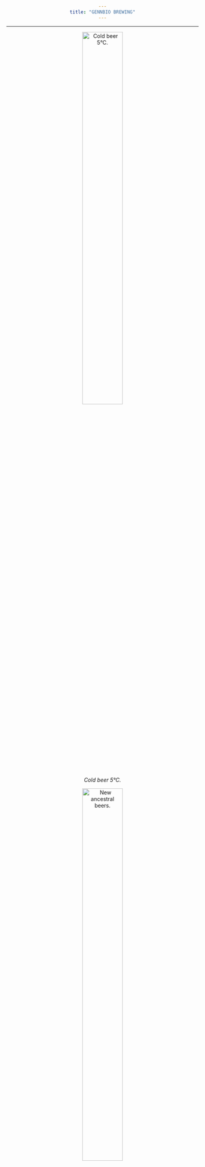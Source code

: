 ```yaml
---
title: "GENNBIO BREWING"
---
```

___

<style>
body {text-align: center}
</style>



![*Cold beer 5°C.*](C:\Users\Dell\Desktop\GENNBIO.github.io\Brewing 1_NN.jpg){width=50%}



![*New ancestral beers.*](C:\Users\Dell\Desktop\GENNBIO.github.io\New ancestral beers_NN.jpg){width=50%}



![*Best quality food.*](C:\Users\Dell\Desktop\GENNBIO.github.io\Beers_NN.jpg){width=50%}



![*Mortiñ beer.*](C:\Users\Dell\Desktop\GENNBIO.github.io\Jorge_NN.jpg){width=50%}


![*Warehouse 1.*](C:\Users\Dell\Desktop\GENNBIO.github.io\B2_NN.jpg){width=50%}


![*Warehouse 2.*](C:\Users\Dell\Desktop\GENNBIO.github.io\B1_NN.jpg){width=50%}

![*Premium.*](C:\Users\Dell\Desktop\GENNBIO.github.io\Premium_NN.jpg){width=50%}

![*GENNBIO (WiFi zone 1).*](C:\Users\Dell\Desktop\GENNBIO.github.io\Wifi zone 1_NN.jpg){width=50%}

![*GENNBIO (WiFi zone 2).*](C:\Users\Dell\Desktop\GENNBIO.github.io\Wifi zone 2_NN.jpg){width=50%}


___
